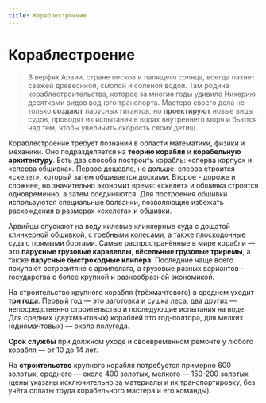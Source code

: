 ```yaml
---
title: Кораблестроение
---
```


# Кораблестроение

>В верфях Арвии, стране песков и палящего солнца, всегда пахнет свежей древесиной, смолой и соленой водой. Там родина кораблестроительства, которое за многие годы удивило Нихерию десятками видов водного транспорта.
Мастера своего дела не только **создают** парусных гигантов, но **проектируют** новые виды судов, проводят их испытания в водах внутреннего моря и бьются над тем, чтобы увеличить скорость своих детищ.

Кораблестроение требует познаний в области математики, физики и механики. Оно подразделяется на **теорию корабля** и **корабельную архитектуру**. Есть два способа построить корабль: «сперва корпус» и «сперва обшивка». Первое дешевле, но дольше: сперва строится «скелет», который затем обшивается досками. Второе - дороже и сложнее, но значительно экономит время: «скелет» и обшивка строятся одновременно, а затем соединяются. Для построения обшивки используются специальные болванки, позволяющие избежать расхождения в размерах «скелета» и обшивки.

Арвийцы спускают на воду килевые клинкерные суда с дощатой клинкерной обшивкой, с гребными колесами, а также плоскодонные суда с прямыми бортами. Самые распространённые в мире корабли — это **парусные грузовые каравеллы**, **вёсельные грузовые триремы**, а также **парусные быстроходные клипера**. Последние чаще всего покупают островитяне с архипелага, а грузовые разных вариантов - государства с более крупной и разнообразной экономикой.

На строительство крупного корабля (трёхмачтового) в среднем уходит **три года**. Первый год — это заготовка и сушка леса, два других — непосредственно строительство и последующие испытания на воде. Для средних (двухмачтовых) кораблей это год-полтора, для мелких (одномачтовых) — около полугода.

**Срок службы** при должном уходе и своевременном ремонте у любого корабля — от 10 до 14 лет.

На **строительство** крупного корабля потребуется примерно 600 золотых, среднего — около 400 золотых, мелкого — 150-200 золотых (цены указаны исключительно за материалы и их транспортировку, без учёта оплаты труда корабельного мастера и его команды).

<NiheriaRuler decorate />